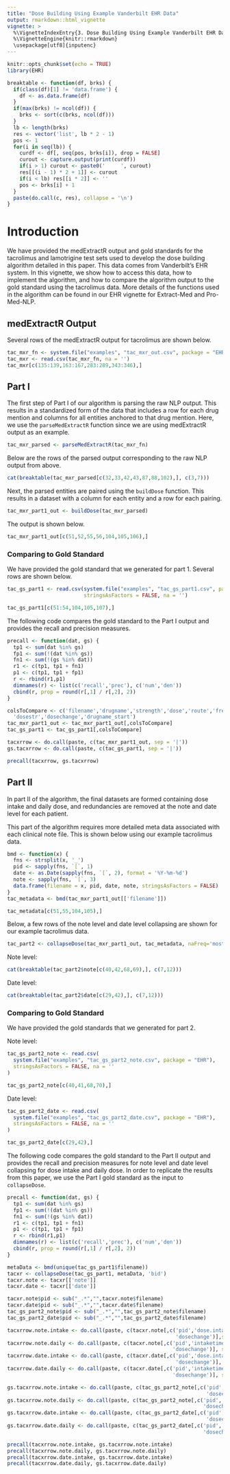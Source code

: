 ```yaml
---
title: "Dose Building Using Example Vanderbilt EHR Data"
output: rmarkdown::html_vignette
vignette: >
  %\VignetteIndexEntry{3. Dose Building Using Example Vanderbilt EHR Data}
  %\VignetteEngine{knitr::rmarkdown}
  \usepackage[utf8]{inputenc}
---
```


```r
knitr::opts_chunk$set(echo = TRUE)
library(EHR)
```

```r
breaktable <- function(df, brks) {
  if(class(df)[1] != 'data.frame') {
    df <- as.data.frame(df)
  }
  if(max(brks) != ncol(df)) {
    brks <- sort(c(brks, ncol(df)))
  }
  lb <- length(brks)
  res <- vector('list', lb * 2 - 1)
  pos <- 1
  for(i in seq(lb)) {
    curdf <- df[, seq(pos, brks[i]), drop = FALSE]
    curout <- capture.output(print(curdf))
    if(i > 1) curout <- paste0('     ', curout)
    res[[(i - 1) * 2 + 1]] <- curout
    if(i < lb) res[[i * 2]] <- ''
    pos <- brks[i] + 1
  }
  paste(do.call(c, res), collapse = '\n')
}
```

# Introduction

We have provided the medExtractR output and gold standards for the tacrolimus and lamotrigine test sets used to develop the dose building algorithm detailed in this paper. This data comes from Vanderbilt's EHR system. In this vignette, we show how to access this data, how to implement the algorithm, and how to compare the algorithm output to the gold standard using the tacrolimus data. More details of the functions used in the algorithm can be found in our EHR vignette for Extract-Med and Pro-Med-NLP.

## medExtractR Output

Several rows of the medExtractR output for tacrolimus are shown below.
```r
tac_mxr_fn <- system.file("examples", "tac_mxr_out.csv", package = "EHR")
tac_mxr <- read.csv(tac_mxr_fn, na = '')
tac_mxr[c(135:139,163:167,283:289,343:346),]
```

## Part I

The first step of Part I of our algorithm is parsing the raw NLP output. This results in a standardized form of the data that includes a row for each drug mention and columns for all entities anchored to that drug mention. Here, we use the `parseMedExtractR` function since we are using medExtractR output as an example.

```r
tac_mxr_parsed <- parseMedExtractR(tac_mxr_fn)
```

Below are the rows of the parsed output corresponding to the raw NLP output from above.

```r
cat(breaktable(tac_mxr_parsed[c(32,33,42,43,87,88,102),], c(3,7)))
```

Next, the parsed entities are paired using the `buildDose` function. This results in a dataset with a column for each entity and a row for each pairing.

```r
tac_mxr_part1_out <- buildDose(tac_mxr_parsed)
```

The output is shown below.

```r
tac_mxr_part1_out[c(51,52,55,56,104,105,106),]
```

### Comparing to Gold Standard

We have provided the gold standard that we generated for part 1. Several rows are shown below.

```r
tac_gs_part1 <- read.csv(system.file("examples", "tac_gs_part1.csv", package = "EHR"),
                         stringsAsFactors = FALSE, na = '')
```

```r
tac_gs_part1[c(51:54,104,105,107),]
```

The following code compares the gold standard to the Part I output and provides the recall and precision measures.
```r
precall <- function(dat, gs) {
  tp1 <- sum(dat %in% gs)
  fp1 <- sum(!(dat %in% gs))
  fn1 <- sum(!(gs %in% dat))
  r1 <- c(tp1, tp1 + fn1)
  p1 <- c(tp1, tp1 + fp1)
  r <- rbind(r1,p1)
  dimnames(r) <- list(c('recall','prec'), c('num','den'))
  cbind(r, prop = round(r[,1] / r[,2], 2))
}

colsToCompare <- c('filename','drugname','strength','dose','route','freq',
  'dosestr','dosechange','drugname_start')
tac_mxr_part1_out <- tac_mxr_part1_out[,colsToCompare]
tac_gs_part1 <- tac_gs_part1[,colsToCompare]

tacxrrow <- do.call(paste, c(tac_mxr_part1_out, sep = '|'))
gs.tacxrrow <- do.call(paste, c(tac_gs_part1, sep = '|'))

precall(tacxrrow, gs.tacxrrow)
```

## Part II

In part II of the algorithm, the final datasets are formed containing dose intake and daily dose, and redundancies are removed at the note and date level for each patient.

This part of the algorithm requires more detailed meta data associated with each clinical note file. This is shown below using our example tacrolimus data.
```r
bmd <- function(x) {
  fns <- strsplit(x, '_')
  pid <- sapply(fns, `[`, 1)
  date <- as.Date(sapply(fns, `[`, 2), format = '%Y-%m-%d')
  note <- sapply(fns, `[`, 3)
  data.frame(filename = x, pid, date, note, stringsAsFactors = FALSE)
}
tac_metadata <- bmd(tac_mxr_part1_out[['filename']])
```

```r
tac_metadata[c(51,55,104,105),]
```

Below, a few rows of the note level and date level collapsing are shown for our example tacrolimus data.
```r
tac_part2 <- collapseDose(tac_mxr_part1_out, tac_metadata, naFreq='most')
```

Note level:
```r
cat(breaktable(tac_part2$note[c(40,42,68,69),], c(7,12)))
```

Date level:
```r
cat(breaktable(tac_part2$date[c(29,42),], c(7,12)))
```

### Comparing to Gold Standard

We have provided the gold standards that we generated for part 2.

Note level:
```r
tac_gs_part2_note <- read.csv(
  system.file("examples", "tac_gs_part2_note.csv", package = "EHR"),
  stringsAsFactors = FALSE, na = ''
)
```

```r
tac_gs_part2_note[c(40,41,68,70),]
```

Date level:
```r
tac_gs_part2_date <- read.csv(
  system.file("examples", "tac_gs_part2_date.csv", package = "EHR"),
  stringsAsFactors = FALSE, na = ''
)
```

```r
tac_gs_part2_date[c(29,42),]
```

The following code compares the gold standard to the Part II output and provides the recall and precision measures for note level and date level collapsing for dose intake and daily dose. In order to replicate the results from this paper, we use the Part I gold standard as the input to `collapseDose`.
```r
precall <- function(dat, gs) {
  tp1 <- sum(dat %in% gs)
  fp1 <- sum(!(dat %in% gs))
  fn1 <- sum(!(gs %in% dat))
  r1 <- c(tp1, tp1 + fn1)
  p1 <- c(tp1, tp1 + fp1)
  r <- rbind(r1,p1)
  dimnames(r) <- list(c('recall','prec'), c('num','den'))
  cbind(r, prop = round(r[,1] / r[,2], 2))
}

metaData <- bmd(unique(tac_gs_part1$filename))
tacxr <- collapseDose(tac_gs_part1, metaData, 'bid')
tacxr.note <- tacxr[['note']]
tacxr.date <- tacxr[['date']]

tacxr.note$pid <- sub("_.*","",tacxr.note$filename)
tacxr.date$pid <- sub("_.*","",tacxr.date$filename)
tac_gs_part2_note$pid <- sub("_.*","",tac_gs_part2_note$filename)
tac_gs_part2_date$pid <- sub("_.*","",tac_gs_part2_date$filename)

tacxrrow.note.intake <- do.call(paste, c(tacxr.note[,c('pid','dose.intake',
                                                       'dosechange')],sep = '|'))
tacxrrow.note.daily <- do.call(paste, c(tacxr.note[,c('pid','intaketime','dose.daily',
                                                      'dosechange')], sep = '|'))
tacxrrow.date.intake <- do.call(paste, c(tacxr.date[,c('pid','dose.intake',
                                                       'dosechange')], sep = '|'))
tacxrrow.date.daily <- do.call(paste, c(tacxr.date[,c('pid','intaketime','dose.daily',
                                                      'dosechange')], sep = '|'))

gs.tacxrrow.note.intake <- do.call(paste, c(tac_gs_part2_note[,c('pid','doseintake',
                                                                 'dosechange')], sep = '|'))
gs.tacxrrow.note.daily <- do.call(paste, c(tac_gs_part2_note[,c('pid','intaketime','daily',
                                                                'dosechange')], sep = '|'))
gs.tacxrrow.date.intake <- do.call(paste, c(tac_gs_part2_date[,c('pid','doseintake',
                                                                 'dosechange')], sep = '|'))
gs.tacxrrow.date.daily <- do.call(paste, c(tac_gs_part2_date[,c('pid','intaketime','daily',
                                                                'dosechange')], sep = '|'))

precall(tacxrrow.note.intake, gs.tacxrrow.note.intake)
precall(tacxrrow.note.daily, gs.tacxrrow.note.daily)
precall(tacxrrow.date.intake, gs.tacxrrow.date.intake)
precall(tacxrrow.date.daily, gs.tacxrrow.date.daily)
```
